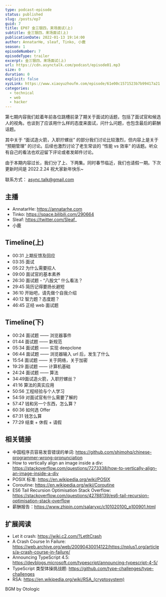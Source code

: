 ```yaml
---
type: podcast-episode
status: published
slug: /posts/ep7
guid: 7
title: EP07 金三银四，来场面试(上)
subtitle: 金三银四，来场面试(上)
publicationDate: 2022-01-13 19:14:00
author: AnnatarHe, sleaf, Tinko, 小鹿
season: 1
episodeNumber: 7
episodeType: trailer
excerpt: 金三银四，来场面试(上)
url: https://cdn.asynctalk.com/podcast/episode01.mp3
size: 0
duration: 0
explicit: false
xyzLink: https://www.xiaoyuzhoufm.com/episode/61e00c1571523b7b99417a21
categories:
  - technical
  - web
  - hacker
---
```


第七期内容我们趁着年前各位跳槽前录了期关于面试的话题，包括了面试官和候选人的视角。也谈到了应该用什么样的态度来面试，问什么问题，也包含最后的薪酬话题。

其中关于 “面试造火箭，入职拧螺丝” 的部分我们讨论比较激烈，但内容上是关于 “预期管理” 的讨论。后续也激烈讨论了老生常谈的 “性能 vs 效率“ 的话题。听众有自己的看法也欢迎留下评论或者发邮件讨论。

由于本期内容过长，我们分了上、下两集。同时春节临近，我们也请假一期。下次更新时间是 2022.2.24 祝大家新年快乐~

联系方式： async.talk@gmail.com


## 主播

* AnnatarHe: https://annatarhe.com
* Tinko: https://space.bilibili.com/290664
* Sleaf: https://twitter.com/Sleaf_
* 小鹿


## Timeline(上)

* 00:31 上期反馈及回应
* 03:35 面试
* 05:22 为什么需要招人
* 09:00 面试官的基本素养
* 26:30 面试题 - “八股文” 什么看法？
* 29:45 简历记得要扬长避短
* 36:10 开始吧，请先做个自我介绍
* 40:12 智力题？态度题？
* 46:45 正经 web 面试题

## Timeline(下)

* 00:24 面试题 —— 浏览器事件
* 01:44 面试题 —— 新规范
* 05:34 面试题 —— 实现 deepclone
* 06:44 面试题 —— 浏览器输入 url 后，发生了什么
* 15:54 面试题 —— 关于网络，关于加密
* 19:29 面试题 —— 计算机基础
* 24:24 面试题 —— 算法
* 34:49面试造火箭，入职拧螺丝？
* 41:16 算法的真实应用
* 50:56 工程经验与个人学习
* 54:59 对面试官有什么需要了解的
* 57:47 钱和另一个东西，怎么算？
* 60:36 如何选 Offer
* 67:31 钱怎么算
* 77:29 结束 + 休假 + 请假


## 相关链接

* 中国程序员容易发音错误的单词: https://github.com/shimohq/chinese-programmer-wrong-pronunciation
* How to vertically align an image inside a div: https://stackoverflow.com/questions/7273338/how-to-vertically-align-an-image-inside-a-div
* POSIX 标准: https://en.wikipedia.org/wiki/POSIX
* Coroutine: https://en.wikipedia.org/wiki/Coroutine
* ES6 Tail Recursion Optimisation Stack Overflow: https://stackoverflow.com/questions/42788139/es6-tail-recursion-optimisation-stack-overflow
* 薪酬报告：https://www.zhipin.com/salaryxc/c101020100_p100901.html

## 扩展阅读

* Let it crash: https://wiki.c2.com/?LetItCrash
* A Crash Course In Failure: https://web.archive.org/web/20090430014122/https://nplus1.org/articles/a-crash-course-in-failure/
* Announcing TypeScript 4.5: https://devblogs.microsoft.com/typescript/announcing-typescript-4-5/
* TypeScript 类型体操挑战题: https://github.com/type-challenges/type-challenges
* RSA: https://en.wikipedia.org/wiki/RSA_(cryptosystem)


BGM by Otologic